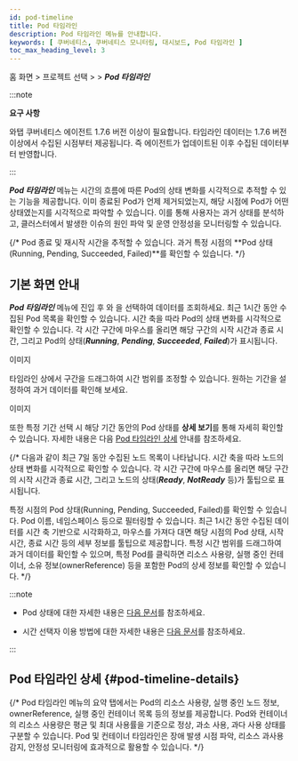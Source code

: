 ```yaml
---
id: pod-timeline
title: Pod 타임라인
description: Pod 타임라인 메뉴를 안내합니다.
keywords: [ 쿠버네티스, 쿠버네티스 모니터링, 대시보드, Pod 타임라인 ]
toc_max_heading_level: 3 
---
```


홈 화면 &gt; 프로젝트 선택 &gt; <Cmdname sid="side_workload" className="uitext" /> &gt; ***Pod 타임라인***

:::note 

**요구 사항**

와탭 쿠버네티스 에이전트 1.7.6 버전 이상이 필요합니다. 타임라인 데이터는 1.7.6 버전 이상에서 수집된 시점부터 제공됩니다. 즉 에이전트가 업데이트된 이후 수집된 데이터부터 반영합니다.

:::

***Pod 타임라인*** 메뉴는 시간의 흐름에 따른 Pod의 상태 변화를 시각적으로 추적할 수 있는 기능을 제공합니다. 이미 종료된 Pod가 언제 제거되었는지, 해당 시점에 Pod가 어떤 상태였는지를 시각적으로 파악할 수 있습니다. 이를 통해 사용자는 과거 상태를 분석하고, 클러스터에서 발생한 이슈의 원인 파악 및 운영 안정성을 모니터링할 수 있습니다.

{/* Pod 종료 및 재시작 시간을 추적할 수 있습니다.
과거 특정 시점의 **Pod 상태(Running, Pending, Succeeded, Failed)**를 확인할 수 있습니다. */}

## 기본 화면 안내 

***Pod 타임라인*** 메뉴에 진입 후 <Cmdname sid="TTL06740" className="uitext" />와 <Cmdname sid="TTL08842" className="uitext" />을 선택하여 데이터를 조회하세요. 최근 1시간 동안 수집된 Pod 목록을 확인할 수 있습니다. 시간 축을 따라 Pod의 상태 변화를 시각적으로 확인할 수 있습니다. 각 시간 구간에 마우스를 올리면 해당 구간의 시작 시간과 종료 시간, 그리고 Pod의 상태(***Running***, ***Pending***, ***Succeeded***, ***Failed***)가 표시됩니다. 

이미지 

타임라인 상에서 구간을 드래그하여 시간 범위를 조정할 수 있습니다. 원하는 기간을 설정하여 과거 데이터를 확인해 보세요.

이미지 

또한 특정 기간 선택 시 해당 기간 동안의 Pod 상태를 **상세 보기**를 통해 자세히 확인할 수 있습니다. 자세한 내용은 다음 [Pod 타임라인 상세](#pod-timeline-details) 안내를 참조하세요.

{/* 다음과 같이 최근 7일 동안 수집된 노드 목록이 나타납니다. 시간 축을 따라 노드의 상태 변화를 시각적으로 확인할 수 있습니다. 각 시간 구간에 마우스를 올리면 해당 구간의 시작 시간과 종료 시간, 그리고 노드의 상태(***Ready***, ***NotReady*** 등)가 툴팁으로 표시됩니다.

특정 시점의 Pod 상태(Running, Pending, Succeeded, Failed)를 확인할 수 있습니다. 
Pod 이름, 네임스페이스 등으로 필터링할 수 있습니다. 최근 1시간 동안 수집된 데이터를 시간 축 기반으로 시각화하고, 마우스를 가져다 대면 해당 시점의 Pod 상태, 시작 시간, 종료 시간 등의 세부 정보를 툴팁으로 제공합니다. 특정 시간 범위를 드래그하여 과거 데이터를 확인할 수 있으며, 특정 Pod를 클릭하면 리소스 사용량, 실행 중인 컨테이너, 소유 정보(ownerReference) 등을 포함한 Pod의 상세 정보를 확인할 수 있습니다. */}


:::note 

* Pod 상태에 대한 자세한 내용은 [다음 문서](https://kubernetes.io/docs/concepts/architecture/nodes/#node-status)를 참조하세요. 

* 시간 선택자 이용 방법에 대한 자세한 내용은 [다음 문서](usage-ui#timeselector)를 참조하세요.

:::

## Pod 타임라인 상세 {#pod-timeline-details}

{/* Pod 타임라인 메뉴의 요약 탭에서는 Pod의 리소스 사용량, 실행 중인 노드 정보, ownerReference, 실행 중인 컨테이너 목록 등의 정보를 제공합니다. Pod와 컨테이너의 리소스 사용량은 평균 및 최대 사용률을 기준으로 정상, 과소 사용, 과다 사용 상태를 구분할 수 있습니다. Pod 및 컨테이너 타임라인은 장애 발생 시점 파악, 리소스 과사용 감지, 안정성 모니터링에 효과적으로 활용할 수 있습니다. */}

### <Cmdname sid="metrics" className="uitext" />


### <Cmdname sid="event" className="uitext" />